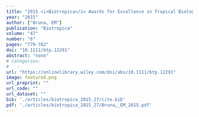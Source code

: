 ```yaml
---
title: "2015 <i>Biotropica</i> Awards for Excellence in Tropical Biology and Conservation"
year: "2015"
author: ["Bruna, EM"]
publication: "Biotropica"
volume: "47"
number: "6"
pages: "779-782"
doi: "10.1111/btp.12291"
abstract: "none"
# categories: 
#   - 
url: "https://onlinelibrary.wiley.com/doi/abs/10.1111/btp.12291"
image: featured.png
url_preprint: ""
url_code: ""
url_dataset: ""
bib: './articles/biotropica_2015_27/cite.bib'
pdf: './articles/biotropica_2015_27/Bruna,_EM_2015.pdf'
---
```

